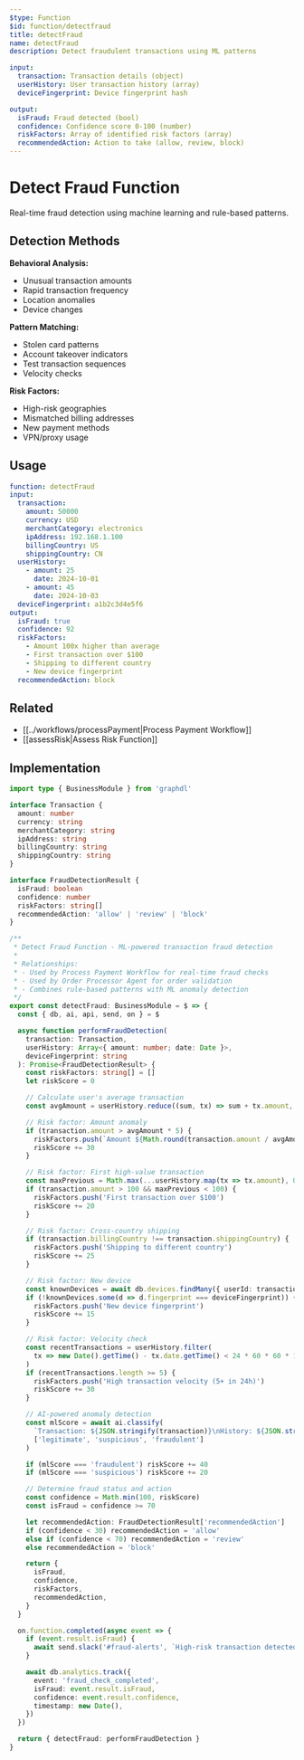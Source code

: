 ```yaml
---
$type: Function
$id: function/detectfraud
title: detectFraud
name: detectFraud
description: Detect fraudulent transactions using ML patterns

input:
  transaction: Transaction details (object)
  userHistory: User transaction history (array)
  deviceFingerprint: Device fingerprint hash

output:
  isFraud: Fraud detected (bool)
  confidence: Confidence score 0-100 (number)
  riskFactors: Array of identified risk factors (array)
  recommendedAction: Action to take (allow, review, block)
---
```


# Detect Fraud Function

Real-time fraud detection using machine learning and rule-based patterns.

## Detection Methods

**Behavioral Analysis:**
- Unusual transaction amounts
- Rapid transaction frequency
- Location anomalies
- Device changes

**Pattern Matching:**
- Stolen card patterns
- Account takeover indicators
- Test transaction sequences
- Velocity checks

**Risk Factors:**
- High-risk geographies
- Mismatched billing addresses
- New payment methods
- VPN/proxy usage

## Usage

```yaml
function: detectFraud
input:
  transaction:
    amount: 50000
    currency: USD
    merchantCategory: electronics
    ipAddress: 192.168.1.100
    billingCountry: US
    shippingCountry: CN
  userHistory:
    - amount: 25
      date: 2024-10-01
    - amount: 45
      date: 2024-10-03
  deviceFingerprint: a1b2c3d4e5f6
output:
  isFraud: true
  confidence: 92
  riskFactors:
    - Amount 100x higher than average
    - First transaction over $100
    - Shipping to different country
    - New device fingerprint
  recommendedAction: block
```

## Related

- [[../workflows/processPayment|Process Payment Workflow]]
- [[assessRisk|Assess Risk Function]]

## Implementation

```typescript
import type { BusinessModule } from 'graphdl'

interface Transaction {
  amount: number
  currency: string
  merchantCategory: string
  ipAddress: string
  billingCountry: string
  shippingCountry: string
}

interface FraudDetectionResult {
  isFraud: boolean
  confidence: number
  riskFactors: string[]
  recommendedAction: 'allow' | 'review' | 'block'
}

/**
 * Detect Fraud Function - ML-powered transaction fraud detection
 *
 * Relationships:
 * - Used by Process Payment Workflow for real-time fraud checks
 * - Used by Order Processor Agent for order validation
 * - Combines rule-based patterns with ML anomaly detection
 */
export const detectFraud: BusinessModule = $ => {
  const { db, ai, api, send, on } = $

  async function performFraudDetection(
    transaction: Transaction,
    userHistory: Array<{ amount: number; date: Date }>,
    deviceFingerprint: string
  ): Promise<FraudDetectionResult> {
    const riskFactors: string[] = []
    let riskScore = 0

    // Calculate user's average transaction
    const avgAmount = userHistory.reduce((sum, tx) => sum + tx.amount, 0) / Math.max(1, userHistory.length)

    // Risk factor: Amount anomaly
    if (transaction.amount > avgAmount * 5) {
      riskFactors.push(`Amount ${Math.round(transaction.amount / avgAmount)}x higher than average`)
      riskScore += 30
    }

    // Risk factor: First high-value transaction
    const maxPrevious = Math.max(...userHistory.map(tx => tx.amount), 0)
    if (transaction.amount > 100 && maxPrevious < 100) {
      riskFactors.push('First transaction over $100')
      riskScore += 20
    }

    // Risk factor: Cross-country shipping
    if (transaction.billingCountry !== transaction.shippingCountry) {
      riskFactors.push('Shipping to different country')
      riskScore += 25
    }

    // Risk factor: New device
    const knownDevices = await db.devices.findMany({ userId: transaction.userId })
    if (!knownDevices.some(d => d.fingerprint === deviceFingerprint)) {
      riskFactors.push('New device fingerprint')
      riskScore += 15
    }

    // Risk factor: Velocity check
    const recentTransactions = userHistory.filter(
      tx => new Date().getTime() - tx.date.getTime() < 24 * 60 * 60 * 1000
    )
    if (recentTransactions.length >= 5) {
      riskFactors.push('High transaction velocity (5+ in 24h)')
      riskScore += 30
    }

    // AI-powered anomaly detection
    const mlScore = await ai.classify(
      `Transaction: ${JSON.stringify(transaction)}\nHistory: ${JSON.stringify(userHistory)}`,
      ['legitimate', 'suspicious', 'fraudulent']
    )

    if (mlScore === 'fraudulent') riskScore += 40
    if (mlScore === 'suspicious') riskScore += 20

    // Determine fraud status and action
    const confidence = Math.min(100, riskScore)
    const isFraud = confidence >= 70

    let recommendedAction: FraudDetectionResult['recommendedAction']
    if (confidence < 30) recommendedAction = 'allow'
    else if (confidence < 70) recommendedAction = 'review'
    else recommendedAction = 'block'

    return {
      isFraud,
      confidence,
      riskFactors,
      recommendedAction,
    }
  }

  on.function.completed(async event => {
    if (event.result.isFraud) {
      await send.slack('#fraud-alerts', `High-risk transaction detected: ${event.result.confidence}% confidence`)
    }

    await db.analytics.track({
      event: 'fraud_check_completed',
      isFraud: event.result.isFraud,
      confidence: event.result.confidence,
      timestamp: new Date(),
    })
  })

  return { detectFraud: performFraudDetection }
}
```
